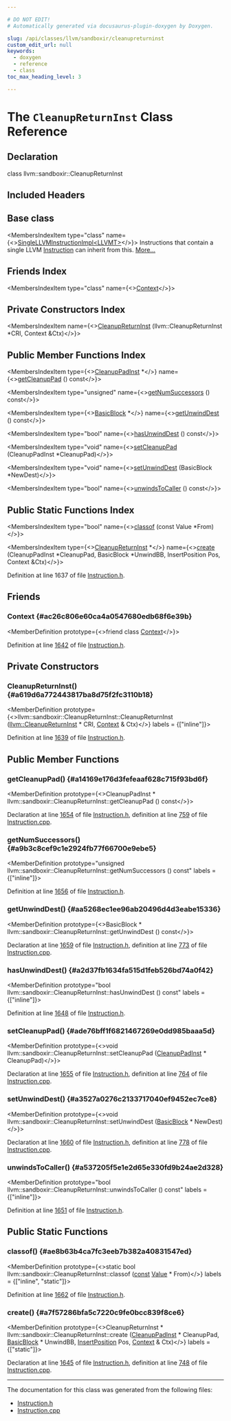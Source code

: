 ```yaml
---

# DO NOT EDIT!
# Automatically generated via docusaurus-plugin-doxygen by Doxygen.

slug: /api/classes/llvm/sandboxir/cleanupreturninst
custom_edit_url: null
keywords:
  - doxygen
  - reference
  - class
toc_max_heading_level: 3

---
```





# The `CleanupReturnInst` Class Reference

<DoxygenPage pluginConfig={pluginConfig}>



## Declaration

<CodeBlock>class llvm::sandboxir::CleanupReturnInst</CodeBlock>

## Included Headers

<IncludesList>
<IncludesListItem
  filePath="llvm/SandboxIR/Instruction.h"
  permalink="/docs/api/files/include/include/llvm/include/llvm/sandboxir/instruction-h"
  isLocal="true" />
</IncludesList>

## Base class

<MembersIndex>

<MembersIndexItem
  type="class"
  name={<><a href="/docs/api/classes/llvm/sandboxir/singlellvminstructionimpl">SingleLLVMInstructionImpl&lt;LLVMT&gt;</a></>}>
Instructions that contain a single LLVM <a href="/docs/api/classes/llvm/sandboxir/instruction">Instruction</a> can inherit from this. <a href="/docs/api/classes/llvm/sandboxir/singlellvminstructionimpl/#details">More...</a>
</MembersIndexItem>

</MembersIndex>

## Friends Index

<MembersIndex>

<MembersIndexItem
  type="class"
  name={<><a href="#ac26c806e60ca4a0547680edb68f6e39b">Context</a></>}>
</MembersIndexItem>

</MembersIndex>

## Private Constructors Index

<MembersIndex>

<MembersIndexItem
  name={<><a href="#a619d6a772443817ba8d75f2fc3110b18">CleanupReturnInst</a> (llvm::CleanupReturnInst &#42;CRI, Context &amp;Ctx)</>}>
</MembersIndexItem>

</MembersIndex>

## Public Member Functions Index

<MembersIndex>

<MembersIndexItem
  type={<><a href="/docs/api/classes/llvm/sandboxir/cleanuppadinst">CleanupPadInst</a> &#42;</>}
  name={<><a href="#a14169e176d3fefeaaf628c715f93bd6f">getCleanupPad</a> () const</>}>
</MembersIndexItem>

<MembersIndexItem
  type="unsigned"
  name={<><a href="#a9b3c8cef9c1e2924fb77f66700e9ebe5">getNumSuccessors</a> () const</>}>
</MembersIndexItem>

<MembersIndexItem
  type={<><a href="/docs/api/classes/llvm/basicblock">BasicBlock</a> &#42;</>}
  name={<><a href="#aa5268ec1ee96ab20496d4d3eabe15336">getUnwindDest</a> () const</>}>
</MembersIndexItem>

<MembersIndexItem
  type="bool"
  name={<><a href="#a2d37fb1634fa515d1feb526bd74a0f42">hasUnwindDest</a> () const</>}>
</MembersIndexItem>

<MembersIndexItem
  type="void"
  name={<><a href="#ade76bff1f6821467269e0dd985baaa5d">setCleanupPad</a> (CleanupPadInst &#42;CleanupPad)</>}>
</MembersIndexItem>

<MembersIndexItem
  type="void"
  name={<><a href="#a3527a0276c2133717040ef9452ec7ce8">setUnwindDest</a> (BasicBlock &#42;NewDest)</>}>
</MembersIndexItem>

<MembersIndexItem
  type="bool"
  name={<><a href="#a537205f5e1e2d65e330fd9b24ae2d328">unwindsToCaller</a> () const</>}>
</MembersIndexItem>

</MembersIndex>

## Public Static Functions Index

<MembersIndex>

<MembersIndexItem
  type="bool"
  name={<><a href="#ae8b63b4ca7fc3eeb7b382a40831547ed">classof</a> (const Value &#42;From)</>}>
</MembersIndexItem>

<MembersIndexItem
  type={<><a href="/docs/api/classes/llvm/sandboxir/cleanupreturninst">CleanupReturnInst</a> &#42;</>}
  name={<><a href="#a7f57286bfa5c7220c9fe0bcc839f8ce6">create</a> (CleanupPadInst &#42;CleanupPad, BasicBlock &#42;UnwindBB, InsertPosition Pos, Context &amp;Ctx)</>}>
</MembersIndexItem>

</MembersIndex>


Definition at line 1637 of file <a href="/docs/api/files/include/include/llvm/include/llvm/sandboxir/instruction-h">Instruction.h</a>.

<SectionDefinition>

## Friends

### Context {#ac26c806e60ca4a0547680edb68f6e39b}

<MemberDefinition
  prototype={<>friend class <a href="/docs/api/classes/llvm/sandboxir/context">Context</a></>}>

Definition at line <a href="/docs/api/files/include/include/llvm/include/llvm/sandboxir/instruction-h/#l01642">1642</a> of file <a href="/docs/api/files/include/include/llvm/include/llvm/sandboxir/instruction-h">Instruction.h</a>.
</MemberDefinition>

</SectionDefinition>

<SectionDefinition>

## Private Constructors

### CleanupReturnInst() {#a619d6a772443817ba8d75f2fc3110b18}

<MemberDefinition
  prototype={<>llvm::sandboxir::CleanupReturnInst::CleanupReturnInst (<a href="/docs/api/classes/llvm/cleanupreturninst">llvm::CleanupReturnInst</a> &#42; CRI, <a href="/docs/api/classes/llvm/sandboxir/context">Context</a> &amp; Ctx)</>}
  labels = {["inline"]}>

Definition at line <a href="/docs/api/files/include/include/llvm/include/llvm/sandboxir/instruction-h/#l01639">1639</a> of file <a href="/docs/api/files/include/include/llvm/include/llvm/sandboxir/instruction-h">Instruction.h</a>.
</MemberDefinition>

</SectionDefinition>

<SectionDefinition>

## Public Member Functions

### getCleanupPad() {#a14169e176d3fefeaaf628c715f93bd6f}

<MemberDefinition
  prototype={<>CleanupPadInst &#42; llvm::sandboxir::CleanupReturnInst::getCleanupPad () const</>}>

Declaration at line <a href="/docs/api/files/include/include/llvm/include/llvm/sandboxir/instruction-h/#l01654">1654</a> of file <a href="/docs/api/files/include/include/llvm/include/llvm/sandboxir/instruction-h">Instruction.h</a>, definition at line <a href="/docs/api/files/lib/lib/sandboxir/instruction-cpp/#l00759">759</a> of file <a href="/docs/api/files/lib/lib/sandboxir/instruction-cpp">Instruction.cpp</a>.
</MemberDefinition>

### getNumSuccessors() {#a9b3c8cef9c1e2924fb77f66700e9ebe5}

<MemberDefinition
  prototype="unsigned llvm::sandboxir::CleanupReturnInst::getNumSuccessors () const"
  labels = {["inline"]}>

Definition at line <a href="/docs/api/files/include/include/llvm/include/llvm/sandboxir/instruction-h/#l01656">1656</a> of file <a href="/docs/api/files/include/include/llvm/include/llvm/sandboxir/instruction-h">Instruction.h</a>.
</MemberDefinition>

### getUnwindDest() {#aa5268ec1ee96ab20496d4d3eabe15336}

<MemberDefinition
  prototype={<>BasicBlock &#42; llvm::sandboxir::CleanupReturnInst::getUnwindDest () const</>}>

Declaration at line <a href="/docs/api/files/include/include/llvm/include/llvm/sandboxir/instruction-h/#l01659">1659</a> of file <a href="/docs/api/files/include/include/llvm/include/llvm/sandboxir/instruction-h">Instruction.h</a>, definition at line <a href="/docs/api/files/lib/lib/sandboxir/instruction-cpp/#l00773">773</a> of file <a href="/docs/api/files/lib/lib/sandboxir/instruction-cpp">Instruction.cpp</a>.
</MemberDefinition>

### hasUnwindDest() {#a2d37fb1634fa515d1feb526bd74a0f42}

<MemberDefinition
  prototype="bool llvm::sandboxir::CleanupReturnInst::hasUnwindDest () const"
  labels = {["inline"]}>

Definition at line <a href="/docs/api/files/include/include/llvm/include/llvm/sandboxir/instruction-h/#l01648">1648</a> of file <a href="/docs/api/files/include/include/llvm/include/llvm/sandboxir/instruction-h">Instruction.h</a>.
</MemberDefinition>

### setCleanupPad() {#ade76bff1f6821467269e0dd985baaa5d}

<MemberDefinition
  prototype={<>void llvm::sandboxir::CleanupReturnInst::setCleanupPad (<a href="/docs/api/classes/llvm/sandboxir/cleanuppadinst">CleanupPadInst</a> &#42; CleanupPad)</>}>

Declaration at line <a href="/docs/api/files/include/include/llvm/include/llvm/sandboxir/instruction-h/#l01655">1655</a> of file <a href="/docs/api/files/include/include/llvm/include/llvm/sandboxir/instruction-h">Instruction.h</a>, definition at line <a href="/docs/api/files/lib/lib/sandboxir/instruction-cpp/#l00764">764</a> of file <a href="/docs/api/files/lib/lib/sandboxir/instruction-cpp">Instruction.cpp</a>.
</MemberDefinition>

### setUnwindDest() {#a3527a0276c2133717040ef9452ec7ce8}

<MemberDefinition
  prototype={<>void llvm::sandboxir::CleanupReturnInst::setUnwindDest (<a href="/docs/api/classes/llvm/basicblock">BasicBlock</a> &#42; NewDest)</>}>

Declaration at line <a href="/docs/api/files/include/include/llvm/include/llvm/sandboxir/instruction-h/#l01660">1660</a> of file <a href="/docs/api/files/include/include/llvm/include/llvm/sandboxir/instruction-h">Instruction.h</a>, definition at line <a href="/docs/api/files/lib/lib/sandboxir/instruction-cpp/#l00778">778</a> of file <a href="/docs/api/files/lib/lib/sandboxir/instruction-cpp">Instruction.cpp</a>.
</MemberDefinition>

### unwindsToCaller() {#a537205f5e1e2d65e330fd9b24ae2d328}

<MemberDefinition
  prototype="bool llvm::sandboxir::CleanupReturnInst::unwindsToCaller () const"
  labels = {["inline"]}>

Definition at line <a href="/docs/api/files/include/include/llvm/include/llvm/sandboxir/instruction-h/#l01651">1651</a> of file <a href="/docs/api/files/include/include/llvm/include/llvm/sandboxir/instruction-h">Instruction.h</a>.
</MemberDefinition>

</SectionDefinition>

<SectionDefinition>

## Public Static Functions

### classof() {#ae8b63b4ca7fc3eeb7b382a40831547ed}

<MemberDefinition
  prototype={<>static bool llvm::sandboxir::CleanupReturnInst::classof (<a href="/docs/api/files/lib/lib/target/lib/target/aarch64/aarch64promoteconstant-cpp/#a90f8350fecae261c25be85d38b451bff">const</a> <a href="/docs/api/classes/llvm/sandboxir/value">Value</a> &#42; From)</>}
  labels = {["inline", "static"]}>

Definition at line <a href="/docs/api/files/include/include/llvm/include/llvm/sandboxir/instruction-h/#l01662">1662</a> of file <a href="/docs/api/files/include/include/llvm/include/llvm/sandboxir/instruction-h">Instruction.h</a>.
</MemberDefinition>

### create() {#a7f57286bfa5c7220c9fe0bcc839f8ce6}

<MemberDefinition
  prototype={<>CleanupReturnInst &#42; llvm::sandboxir::CleanupReturnInst::create (<a href="/docs/api/classes/llvm/sandboxir/cleanuppadinst">CleanupPadInst</a> &#42; CleanupPad, <a href="/docs/api/classes/llvm/basicblock">BasicBlock</a> &#42; UnwindBB, <a href="/docs/api/classes/llvm/sandboxir/insertposition">InsertPosition</a> Pos, <a href="/docs/api/classes/llvm/sandboxir/context">Context</a> &amp; Ctx)</>}
  labels = {["static"]}>

Declaration at line <a href="/docs/api/files/include/include/llvm/include/llvm/sandboxir/instruction-h/#l01645">1645</a> of file <a href="/docs/api/files/include/include/llvm/include/llvm/sandboxir/instruction-h">Instruction.h</a>, definition at line <a href="/docs/api/files/lib/lib/sandboxir/instruction-cpp/#l00748">748</a> of file <a href="/docs/api/files/lib/lib/sandboxir/instruction-cpp">Instruction.cpp</a>.
</MemberDefinition>

</SectionDefinition>

<hr/>

The documentation for this class was generated from the following files:

<ul>
<li><a href="/docs/api/files/include/include/llvm/include/llvm/sandboxir/instruction-h">Instruction.h</a></li>
<li><a href="/docs/api/files/lib/lib/sandboxir/instruction-cpp">Instruction.cpp</a></li>
</ul>

</DoxygenPage>
